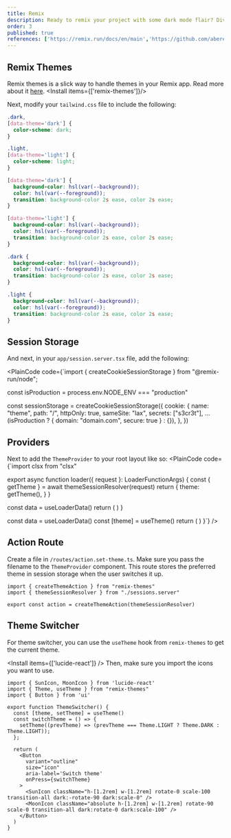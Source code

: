 ```yaml
---
title: Remix
description: Ready to remix your project with some dark mode flair? Dive into this guide and get your app groovin’ in the dark.
order: 3
published: true
references: ['https://remix.run/docs/en/main','https://github.com/abereghici/remix-themes']
---
```


## Remix Themes
Remix themes is a slick way to handle themes in your Remix app. Read more about it [here](https://github.com/abereghici/remix-themes).
<Install items={['remix-themes']}/>

Next, modify your `tailwind.css` file to include the following:

```css
.dark,
[data-theme='dark'] {
  color-scheme: dark;
}

.light,
[data-theme='light'] {
  color-scheme: light;
}

[data-theme='dark'] {
  background-color: hsl(var(--background));
  color: hsl(var(--foreground));
  transition: background-color 2s ease, color 2s ease;
}

[data-theme='light'] {
  background-color: hsl(var(--background));
  color: hsl(var(--foreground));
  transition: background-color 2s ease, color 2s ease;
}

.dark {
  background-color: hsl(var(--background));
  color: hsl(var(--foreground));
  transition: background-color 2s ease, color 2s ease;
}

.light {
  background-color: hsl(var(--background));
  color: hsl(var(--foreground));
  transition: background-color 2s ease, color 2s ease;
}
```

## Session Storage
And next, in your `app/session.server.tsx` file, add the following:

<PlainCode code={`import { createCookieSessionStorage } from "@remix-run/node";

const isProduction = process.env.NODE_ENV === "production"

const sessionStorage = createCookieSessionStorage({
  cookie: {
    name: "theme",
    path: "/",
    httpOnly: true,
    sameSite: "lax",
    secrets: ["s3cr3t"],
    ...(isProduction
      ? { domain: "domain.com", secure: true }
      : {}),
  },
})


## Providers
Next to add the `ThemeProvider` to your root layout like so:
<PlainCode code={`import clsx from "clsx"


export async function loader({ request }: LoaderFunctionArgs) {
  const { getTheme } = await themeSessionResolver(request)
  return {
    theme: getTheme(),
  }
}

  const data = useLoaderData<typeof loader>()
  return (
    <ThemeProvider specifiedTheme={data.theme} themeAction="/action/set-theme">
      <App />
    </ThemeProvider>
  )
}

  const data = useLoaderData<typeof loader>()
  const [theme] = useTheme()
  return (
    <html lang="en" className={clsx(theme)}>
      <head>
        <meta charSet="utf-8" />
        <meta name="viewport" content="width=device-width, initial-scale=1" />
        <Meta />
        <PreventFlashOnWrongTheme ssrTheme={Boolean(data.theme)} />
        <Links />
      </head>
      <body>
        <Outlet />
        <ScrollRestoration />
        <Scripts />
        <LiveReload />
      </body>
    </html>
  )
}`} />

## Action Route
Create a file in `/routes/action.set-theme.ts`. Make sure you pass the filename to the `ThemeProvider` component. This route stores the preferred theme in session storage when the user switches it up.

```tsx
import { createThemeAction } from "remix-themes"
import { themeSessionResolver } from "./sessions.server"

export const action = createThemeAction(themeSessionResolver)
```

## Theme Switcher
For theme switcher, you can use the `useTheme` hook from `remix-themes` to get the current theme.

<Install items={['lucide-react']} />
Then, make sure you import the icons you want to use.

```tsx
import { SunIcon, MoonIcon } from 'lucide-react'
import { Theme, useTheme } from "remix-themes"
import { Button } from 'ui'

export function ThemeSwitcher() {
  const [theme, setTheme] = useTheme()
  const switchTheme = () => {
    setTheme((prevTheme) => (prevTheme === Theme.LIGHT ? Theme.DARK : Theme.LIGHT));
  };

  return (
    <Button
      variant="outline"
      size="icon"
      aria-label='Switch theme'
      onPress={switchTheme}
    >
      <SunIcon className="h-[1.2rem] w-[1.2rem] rotate-0 scale-100 transition-all dark:-rotate-90 dark:scale-0" />
      <MoonIcon className="absolute h-[1.2rem] w-[1.2rem] rotate-90 scale-0 transition-all dark:rotate-0 dark:scale-100" />
    </Button>
  )
}
```
